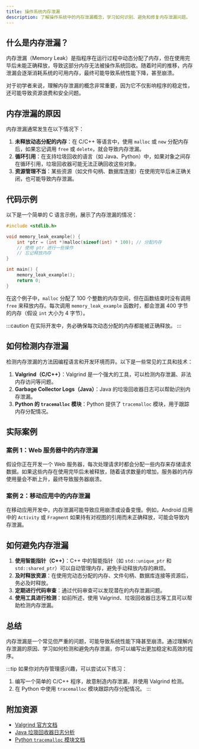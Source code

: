 ```yaml
---
title: 操作系统内存泄漏
description: 了解操作系统中的内存泄漏概念，学习如何识别、避免和修复内存泄漏问题。
---
```


## 什么是内存泄漏？

内存泄漏（Memory Leak）是指程序在运行过程中动态分配了内存，但在使用完毕后未能正确释放，导致这部分内存无法被操作系统回收。随着时间的推移，内存泄漏会逐渐消耗系统的可用内存，最终可能导致系统性能下降，甚至崩溃。

对于初学者来说，理解内存泄漏的概念非常重要，因为它不仅影响程序的稳定性，还可能导致资源浪费和安全问题。

## 内存泄漏的原因

内存泄漏通常发生在以下情况下：

1. **未释放动态分配的内存**：在 C/C++ 等语言中，使用 `malloc` 或 `new` 分配内存后，如果忘记调用 `free` 或 `delete`，就会导致内存泄漏。
2. **循环引用**：在支持垃圾回收的语言（如 Java、Python）中，如果对象之间存在循环引用，垃圾回收器可能无法正确回收这些对象。
3. **资源管理不当**：某些资源（如文件句柄、数据库连接）在使用完毕后未正确关闭，也可能导致内存泄漏。

## 代码示例

以下是一个简单的 C 语言示例，展示了内存泄漏的情况：

```c
#include <stdlib.h>

void memory_leak_example() {
    int *ptr = (int *)malloc(sizeof(int) * 100); // 分配内存
    // 使用 ptr 进行一些操作
    // 忘记释放内存
}

int main() {
    memory_leak_example();
    return 0;
}
```

在这个例子中，`malloc` 分配了 100 个整数的内存空间，但在函数结束时没有调用 `free` 来释放内存。每次调用 `memory_leak_example` 函数时，都会泄漏 400 字节的内存（假设 `int` 大小为 4 字节）。

:::caution
在实际开发中，务必确保每次动态分配的内存都能被正确释放。
:::

## 如何检测内存泄漏

检测内存泄漏的方法因编程语言和开发环境而异。以下是一些常见的工具和技术：

1. **Valgrind（C/C++）**：Valgrind 是一个强大的工具，可以检测内存泄漏、非法内存访问等问题。
2. **Garbage Collector Logs（Java）**：Java 的垃圾回收器日志可以帮助识别内存泄漏。
3. **Python 的 `tracemalloc` 模块**：Python 提供了 `tracemalloc` 模块，用于跟踪内存分配情况。

## 实际案例

### 案例 1：Web 服务器中的内存泄漏

假设你正在开发一个 Web 服务器，每次处理请求时都会分配一些内存来存储请求数据。如果这些内存在使用完毕后未被释放，随着请求数量的增加，服务器的内存使用量会不断上升，最终导致服务器崩溃。

### 案例 2：移动应用中的内存泄漏

在移动应用开发中，内存泄漏可能导致应用崩溃或设备变慢。例如，Android 应用中的 `Activity` 或 `Fragment` 如果持有对视图的引用而未正确释放，可能会导致内存泄漏。

## 如何避免内存泄漏

1. **使用智能指针（C++）**：C++ 中的智能指针（如 `std::unique_ptr` 和 `std::shared_ptr`）可以自动管理内存，避免手动释放内存的麻烦。
2. **及时释放资源**：在使用完动态分配的内存、文件句柄、数据库连接等资源后，务必及时释放。
3. **定期进行代码审查**：通过代码审查可以发现潜在的内存泄漏问题。
4. **使用工具进行检测**：如前所述，使用 Valgrind、垃圾回收器日志等工具可以帮助检测内存泄漏。

## 总结

内存泄漏是一个常见但严重的问题，可能导致系统性能下降甚至崩溃。通过理解内存泄漏的原因、学习如何检测和避免内存泄漏，你可以编写出更加稳定和高效的程序。

:::tip
如果你对内存管理感兴趣，可以尝试以下练习：
1. 编写一个简单的 C/C++ 程序，故意制造内存泄漏，并使用 Valgrind 检测。
2. 在 Python 中使用 `tracemalloc` 模块跟踪内存分配情况。
:::

## 附加资源

- [Valgrind 官方文档](https://valgrind.org/docs/manual/quick-start.html)
- [Java 垃圾回收器日志分析](https://docs.oracle.com/javase/8/docs/technotes/guides/troubleshoot/memleaks002.html)
- [Python `tracemalloc` 模块文档](https://docs.python.org/3/library/tracemalloc.html)